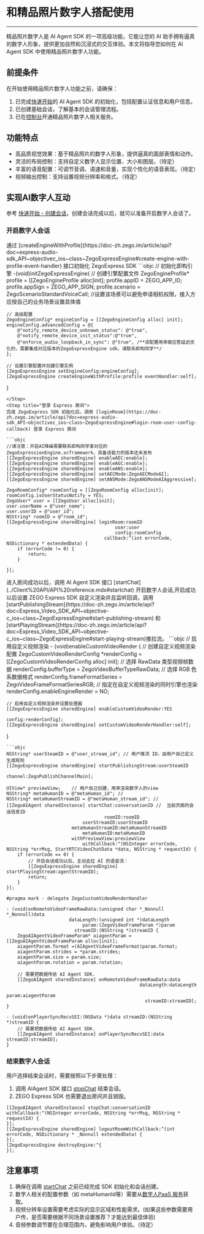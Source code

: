 # 和精品照片数字人搭配使用

---

精品照片数字人是 AI Agent SDK 的一项高级功能，它能让您的 AI 助手拥有逼真的数字人形象，提供更加自然和沉浸式的交互体验。本文将指导您如何在 AI Agent SDK 中使用精品照片数字人功能。

## 前提条件

在开始使用精品照片数字人功能之前，请确保：

1. 已完成[快速开始](../Quick%20Start/Based%20on%20%20SDK.mdx#初始化用户信息和-ai-agent-sdk-参数)的 AI Agent SDK 的初始化，包括配置认证信息和用户信息。
2. 已创建基础会话，了解基本的会话管理流程。
3. 已在[控制台](https://console.zego.im/)开通精品照片数字人相关服务。

## 功能特点

- 高品质视觉效果：基于精品照片的数字人形象，提供逼真的面部表情和动作。
- 灵活的布局控制：支持自定义数字人显示位置、大小和图层。（待定）
- 丰富的语音配置：可调节音调、语速和音量，实现个性化的语音表现。（待定）
- 视频输出控制：支持设置视频分辨率和格式。（待定）

## 实现AI数字人互动
参考 [快速开始 -  创建会话](../Quick%20Start/Based%20on%20%20SDK.mdx#创建会话)，创建会话完成以后，就可以准备开启数字人会话了。

### 开启数字人会话
<Steps>
<Step title="初始化 ZegoExpress SDK">
通过 [createEngineWithProfile](https://doc-zh.zego.im/article/api?doc=express-audio-sdk_API~objectivec_ios~class~ZegoExpressEngine#create-engine-with-profile-event-handler) 接口初始化 ZegoExpress SDK
```objc
 // 初始化即构引擎
-(void)initZegoExpressEngine{
    // 创建引擎配置文件
    ZegoEngineProfile* profile = [[ZegoEngineProfile alloc]init];
    profile.appID = ZEGO_APP_ID;
    profile.appSign = ZEGO_APP_SIGN;
    profile.scenario = ZegoScenarioStandardVoiceCall; //设置该场景可以避免申请相机权限，接入方应按自己的业务场景设置具体值
    
    // 高级配置
    ZegoEngineConfig* engineConfig = [[ZegoEngineConfig alloc] init];
    engineConfig.advancedConfig = @{
        @"notify_remote_device_unknown_status": @"true",
        @"notify_remote_device_init_status":@"true",
        @"enforce_audio_loopback_in_sync": @"true", /**该配置用来做应答延迟优化的，需要集成对应版本的ZegoExpressEngine sdk，请联系即构同学**/
    };
    
    // 设置引擎配置并创建引擎实例
    [ZegoExpressEngine setEngineConfig:engineConfig];
    [ZegoExpressEngine createEngineWithProfile:profile eventHandler:self];
}
```
</Step>
<Step title="登录 Express 房间">
完成 ZegoExpress SDK 初始化后，调用 [loginRoom](https://doc-zh.zego.im/article/api?doc=express-audio-sdk_API~objectivec_ios~class~ZegoExpressEngine#login-room-user-config-callback) 登录 Express 房间

```objc
//请注意：开启AI降噪需要联系即构同学拿对应的ZegoExpressionEngine.xcframework，具备该能力的版本还未发布
[[ZegoExpressEngine sharedEngine] enableAEC:enable];
[[ZegoExpressEngine sharedEngine] enableAGC:enable];
[[ZegoExpressEngine sharedEngine] enableANS:enable];
[[ZegoExpressEngine sharedEngine] setAECMode:ZegoAECModeAI];
[[ZegoExpressEngine sharedEngine] setANSMode:ZegoANSModeAIAggressive];

ZegoRoomConfig* roomConfig = [[ZegoRoomConfig alloc]init];
roomConfig.isUserStatusNotify = YES;
ZegoUser* user = [[ZegoUser alloc]init];
user.userName = @"user_name";
user.userID = @"user_id";
NSString* roomID = @"room_id";
[[ZegoExpressEngine sharedEngine] loginRoom:roomID
                                        user:user
                                        config:roomConfig
                                    callback:^(int errorCode, NSDictionary * extendedData) {
    if (errorCode != 0) {
        return;
    }
    
}];
```
</Step>

<Step title="开启会话并且拉流">
进入房间成功以后，调用 AI Agent SDK 接口 [startChat](../Client%20API/API%20reference.mdx#startchat) 开启数字人会话,开启成功以后设置 ZEGO Express SDK 自定义渲染并且监听回调，调用 [startPublishingStream](https://doc-zh.zego.im/article/api?doc=Express_Video_SDK_API~objective-c_ios~class~ZegoExpressEngine#start-publishing-stream) 和 [startPlayingStream](https://doc-zh.zego.im/article/api?doc=Express_Video_SDK_API~objective-c_ios~class~ZegoExpressEngine#start-playing-stream)推拉流。
```objc
// 启用自定义视频渲染
- (void)enableCustomVideoRender {
    // 创建自定义视频渲染配置
    ZegoCustomVideoRenderConfig *renderConfig =
    [[ZegoCustomVideoRenderConfig alloc] init];
    // 选择 RawData 类型视频帧数据
    renderConfig.bufferType = ZegoVideoBufferTypeRawData;
    // 选择 RGB 色系数据格式
    renderConfig.frameFormatSeries = ZegoVideoFrameFormatSeriesRGB;
    // 指定在自定义视频渲染的同时引擎也渲染
    renderConfig.enableEngineRender = NO;
    
    // 启用自定义视频渲染并设置处理器
    [[ZegoExpressEngine sharedEngine] enableCustomVideoRender:YES
                                                       config:renderConfig];
    [[ZegoExpressEngine sharedEngine] setCustomVideoRenderHandler:self];
}
```
```objc
NSString* userSteamID = @"user_stream_id"; // 用户推流 ID，由用户自己定义生成规则
[[ZegoExpressEngine sharedEngine] startPublishingStream:userSteamID
                                                channel:ZegoPublishChannelMain];

UIView* previewView;    // 用户自己创建，用来渲染数字人的view
NSString* metaHumanID = @"metaHuman_id"; // 
NSString* metaHumanStreamID = @"metaHuman_stream_id"; // 
[[ZegoAIAgent sharedInstance] startChat:conversationID //  当前页面的会话信息ID 
                                    roomID:roomID
                            userStreamID:userSteamID
                        metaHumanStreamID:metaHumanStreamID
                            metaHumanID:metaHumanID
                        withPreviewView:previewView
                            withCallback:^(NSInteger errorCode, NSString *errMsg, StartRTCVideoChatData *data, NSString * requestId) {
    if (errorCode == 0) {
        // 开启会话成功以后，主动去拉 AI 的语音流：
        [[ZegoExpressEngine sharedEngine] startPlayingStream:agentStreamID];
        return;
    }
}];
```
```objc
#pragma mark - delegate ZegoCustomVideoRenderHandler

- (void)onRemoteVideoFrameRawData:(unsigned char *_Nonnull *_Nonnull)data
                       dataLength:(unsigned int *)dataLength
                            param:(ZegoVideoFrameParam *)param
                         streamID:(NSString *)streamID {
    ZegoAIAgentVideoFrameParam* aiagentParam = [[ZegoAIAgentVideoFrameParam alloc]init];
    aiagentParam.format =(AIAgentVideoFrameFormat)param.format;
    aiagentParam.strides = *param.strides;
    aiagentParam.size = param.size;
    aiagentParam.rotation = param.rotation;
    
    // 需要把数据传给 AI Agent SDK.
    [[ZegoAIAgent sharedInstance] onRemoteVideoFrameRawData:data
                                                 dataLength:dataLength
                                                      param:aiagentParam
                                                   streamID:streamID];
}

- (void)onPlayerSyncRecvSEI:(NSData *)data streamID:(NSString *)streamID {
    // 需要把数据传给 AI Agent SDK.
    [[ZegoAIAgent sharedInstance] onPlayerSyncRecvSEI:data streamID:streamID];
}
```
</Step>

</Steps>

### 结束数字人会话

用户选择结束会话时，需要按照以下步骤处理：
1. 调用 AIAgent SDK 接口 [stopChat](../Client%20API/API%20reference.mdx#stopchat) 结束会话。
2. ZEGO Express SDK 也需要退出房间并且销毁。
```objc
[[ZegoAIAgent sharedInstance] stopChat:conversationID withCallback:^(NSInteger errorCode, NSString *errMsg, NSString * requestId) {
}];
[[ZegoExpressEngine sharedEngine] logoutRoomWithCallback:^(int errorCode, NSDictionary * _Nonnull extendedData) {
}];
[ZegoExpressEngine destroyEngine:^{
}];
```

## 注意事项

1. 确保在调用 [startChat](../Client%20API/API%20reference.mdx#startchat) 之前已经完成 SDK 初始化和会话创建。
2. 数字人相关的配置参数（如 metaHumanId等）需要从[数字人PaaS 服务](https://doc-zh.zego.im/article/18584)获取。
3. 视频分辨率设置需要考虑实际的显示区域和性能需求。(如果这些参数需要用户传，是否需要根据不同场景设置推荐？才能达到最佳体验)
4. 音频参数调节要在合理范围内，避免影响用户体验。（待定）
